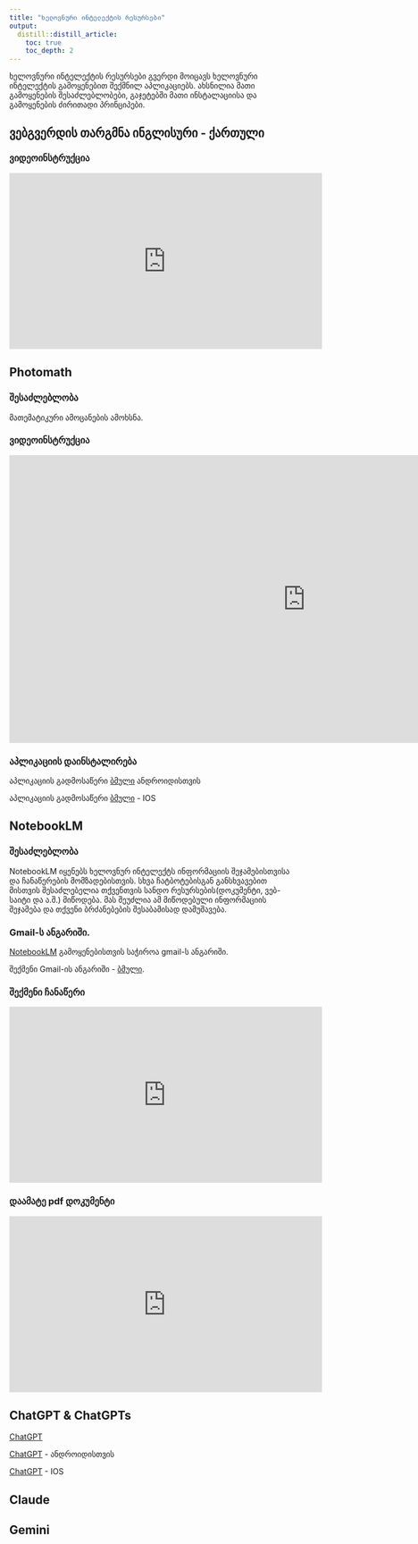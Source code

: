 ```yaml
---
title: "ხელოვნური ინტელექტის რესურსები"
output: 
  distill::distill_article:
    toc: true
    toc_depth: 2
---
```


<script>
  // Prompt for the password
  let password = prompt("Enter the password:");

  // Check the password
  if (password === "tools") {
    // Show the main content for the correct password
    document.querySelector("#ai_tools").style.display = "block";
  } else {
    // If the password is wrong, replace the page content
    document.body.innerHTML = `
      <h1>Access Denied</h1>
      <p>The password you entered is incorrect.</p>
      <p>If you don’t have the password, you can request it by filling out the form below:</p>
      <a href="https://docs.google.com/forms/d/e/1FAIpQLScNSvOziB91CPHvO9YuB2rvGGUo2rvG6TaD8OpYp2ezAXJ6Kg/viewform?usp=header" 
         target="_blank" style="font-size: 1.2em; color: blue;">
         Request Password via Google Form
      </a>
    `;
  }
</script>

<div id="ai_tools" style="display: none;">
  ## Photomath

  აპლიკაცია გამოიყენება მათემატიკური ამოცანების ამოხსნისთვის.

  <iframe width="1060" height="515" src="https://www.youtube.com/embed/er7x11Nbi3I?si=ul1jdlS514IGARwz" title="YouTube video player" frameborder="0" allow="accelerometer; autoplay; clipboard-write; encrypted-media; gyroscope; picture-in-picture; web-share" referrerpolicy="strict-origin-when-cross-origin" allowfullscreen></iframe>

  აპლიკაციის გადმოსაწერი [ბმული](https://play.google.com/store/apps/details?id=com.microblink.photomath&pli=1) ანდროიდისთვის

  აპლიკაციის გადმოსაწერი [ბმული](https://apps.apple.com/us/app/photomath/id919087726) - IOS
</div>

<style>
/* Style for collapsible TOC items */
.toc .collapsible {
  cursor: pointer;
  font-weight: bold;
  display: block;
  margin-bottom: 5px;
}

.toc .nested {
  display: none;
  padding-left: 15px;
}

.toc .collapsible.active + .nested {
  display: block;
}
</style>

<script>
document.addEventListener("DOMContentLoaded", function() {
  // Find all list items in the TOC
  const tocItems = document.querySelectorAll(".toc li");

  // Loop through TOC items to find collapsible ones
  tocItems.forEach((item) => {
    const link = item.querySelector("a");
    if (link && link.getAttribute("href").includes("#")) {
      // Make the current TOC item collapsible
      item.classList.add("collapsible");

      // Find nested items and wrap them
      const nested = item.querySelector("ul");
      if (nested) {
        nested.classList.add("nested");

        // Add click event to toggle visibility
        item.addEventListener("click", function (e) {
          e.stopPropagation();
          item.classList.toggle("active");
        });
      }
    }
  });
});
</script>

ხელოვნური ინტელექტის რესურსები გვერდი მოიცავს ხელოვნური ინტელექტის გამოყენებით შექმნილ აპლიკაციებს. ახსნილია მათი გამოყენების შესაძლებლობები, გაჯეტებში მათი ინსტალაციისა და გამოყენების ძირითადი პრინციპები. 

## ვებგვერდის თარგმნა ინგლისური - ქართული


### ვიდეოინსტრუქცია

<iframe width="560" height="315" src="https://www.youtube.com/embed/n_vHg5bi-T8?si=yIYCSvwmnxmihN3n" title="YouTube video player" frameborder="0" allow="accelerometer; autoplay; clipboard-write; encrypted-media; gyroscope; picture-in-picture; web-share" referrerpolicy="strict-origin-when-cross-origin" allowfullscreen></iframe>

## Photomath 

### შესაძლებლობა
მათემატიკური ამოცანების ამოხსნა.

### ვიდეოინსტრუქცია 

<iframe width="1060" height="515" src="https://www.youtube.com/embed/er7x11Nbi3I?si=ul1jdlS514IGARwz" title="YouTube video player" frameborder="0" allow="accelerometer; autoplay; clipboard-write; encrypted-media; gyroscope; picture-in-picture; web-share" referrerpolicy="strict-origin-when-cross-origin" allowfullscreen></iframe>

### აპლიკაციის დაინსტალირება

აპლიკაციის გადმოსაწერი [ბმული](https://play.google.com/store/apps/details?id=com.microblink.photomath&pli=1) ანდროიდისთვის

აპლიკაციის გადმოსაწერი [ბმული](https://apps.apple.com/us/app/photomath/id919087726) - IOS


## NotebookLM

### შესაძლებლობა

NotebookLM იყენებს ხელოვნურ ინტელექტს ინფორმაციის შეჯამებისთვისა და ჩანაწერების მომზადებისთვის. სხვა ჩატბოტებისგან განსხვავებით მისთვის შესაძლებელია თქვენთვის სანდო რესურსების(დოკუმენტი, ვებ-საიტი და ა.შ.) მიწოდება. მას შეუძლია  ამ მიწოდებული ინფორმაციის შეჯამება და თქვენი ბრძანებების შესაბამისად დამუშავება. 

### Gmail-ს ანგარიში.

[NotebookLM](https://notebooklm.google/) გამოყენებისთვის საჭიროა gmail-ს ანგარიში.

შექმენი Gmail-ის ანგარიში - [ბმული](https://accounts.google.com/lifecycle/steps/signup/name?continue=https://mail.google.com/mail/&ddm=1&dsh=S-1389507543:1737635530355254&ec=GAlAFw&flowEntry=SignUp&flowName=GlifWebSignIn&hl=en&service=mail&TL=AO-GBTdTe3B2d3FsySq-Df_VgkXjmhzntkuExMdQS1epV6-MNGyn8s94vc4MSh9u).


### შექმენი ჩანაწერი 

<iframe width="560" height="315" src="https://www.youtube.com/embed/0fQrhPEDrj4?si=YoWfgLIjEMclPpaf" title="YouTube video player" frameborder="0" allow="accelerometer; autoplay; clipboard-write; encrypted-media; gyroscope; picture-in-picture; web-share" referrerpolicy="strict-origin-when-cross-origin" allowfullscreen></iframe>


### დაამატე pdf დოკუმენტი 

<iframe width="560" height="315" src="https://www.youtube.com/embed/XNazCk4jBm8?si=mm2R1gFo6PD2zqjF" title="YouTube video player" frameborder="0" allow="accelerometer; autoplay; clipboard-write; encrypted-media; gyroscope; picture-in-picture; web-share" referrerpolicy="strict-origin-when-cross-origin" allowfullscreen></iframe>


## ChatGPT & ChatGPTs


[ChatGPT](https://chatgpt.com/)

[ChatGPT](https://play.google.com/store/apps/details?id=com.openai.chatgpt&pcampaignid=pcampaignidMKT-Other-global-all-co-prtnr-py-PartBadge-Mar2515-1) - ანდროიდისთვის

[ChatGPT](https://apps.apple.com/us/app/chatgpt/id6448311069) - IOS



## Claude



## Gemini



